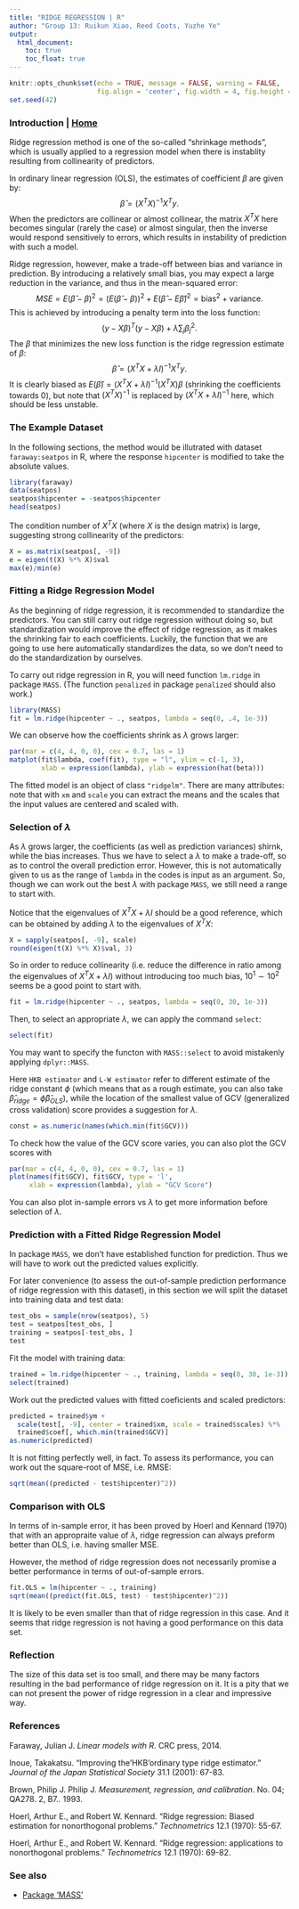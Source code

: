 ---
title: "RIDGE REGRESSION | R"
author: "Group 13: Ruikun Xiao, Reed Coots, Yuzhe Ye"
output:
  html_document:
    toc: true
    toc_float: true
---

```{r setup, include=FALSE}
knitr::opts_chunk$set(echo = TRUE, message = FALSE, warning = FALSE,
                      fig.align = 'center', fig.width = 4, fig.height = 3)
set.seed(42)
```

### Introduction | <a href="home.html">Home</a>

Ridge regression method is one of the so-called "shrinkage methods", which is usually applied to a regression model when there is instablity resulting from collinearity of predictors.

In ordinary linear regression (OLS), the estimates of coefficient $\beta$ are given by:
$$\hat\beta=(X^TX)^{-1}X^Ty.$$
When the predictors are collinear or almost collinear, the matrix $X^TX$ here becomes singular (rarely the case) or almost singular, then the inverse would respond sensitively to errors, which results in instability of prediction with such a model.

Ridge regression, however, make a trade-off between bias and variance in prediction. By introducing a relatively small bias, you may expect a large reduction in the variance, and thus in the mean-squared error:
$$MSE=E(\hat\beta-\beta)^2=(E(\hat\beta-\beta))^2+E(\hat\beta-E\hat\beta)^2=\mathrm{bias^2+variance}.$$
This is achieved by introducing a penalty term into the loss function:
$$(y-X\beta)^T(y-X\beta)+\lambda\sum_j\beta_j^2.$$
The $\beta$ that minimizes the new loss function is the ridge regression estimate of $\beta$:
$$\hat\beta=(X^TX+\lambda I)^{-1}X^Ty.$$
It is clearly biased as $E(\hat\beta)=(X^TX+\lambda I)^{-1}(X^TX)\beta$ (shrinking the coefficients towards $0$), but note that $(X^TX)^{-1}$ is replaced by $(X^TX+\lambda I)^{-1}$ here, which should be less unstable.

### The Example Dataset

In the following sections, the method would be illutrated with dataset ``faraway:seatpos`` in R, where the response ``hipcenter`` is modified to take the absolute values.

```{r}
library(faraway)
data(seatpos)
seatpos$hipcenter = -seatpos$hipcenter
head(seatpos)
```

The condition number of $X^TX$ (where $X$ is the design matrix) is large, suggesting strong collinearity of the predictors:

```{r}
X = as.matrix(seatpos[, -9])
e = eigen(t(X) %*% X)$val
max(e)/min(e)
```

### Fitting a Ridge Regression Model

As the beginning of ridge regression, it is recommended to standardize the predictors. You can still carry out ridge regression without doing so, but standardization would improve the effect of ridge regression, as it makes the shrinking fair to each coefficients. Luckily, the function that we are going to use here automatically standardizes the data, so we don't need to do the standardization by ourselves.

To carry out ridge regression in R, you will need function ``lm.ridge`` in package ``MASS``. (The function ```penalized``` in package ```penalized``` should also work.)

```{r}
library(MASS)
fit = lm.ridge(hipcenter ~ ., seatpos, lambda = seq(0, .4, 1e-3))
```

We can observe how the coefficients shrink as $\lambda$ grows larger:

```{r}
par(mar = c(4, 4, 0, 0), cex = 0.7, las = 1)
matplot(fit$lambda, coef(fit), type = "l", ylim = c(-1, 3),
        xlab = expression(lambda), ylab = expression(hat(beta)))
```

The fitted model is an object of class ```"ridgelm"```. There are many attributes: note that with ```xm``` and ```scale``` you can extract the means and the scales that the input values are centered and scaled with.

### Selection of $\lambda$

As $\lambda$ grows larger, the coefficients (as well as prediction variances) shirnk, while the bias increases. Thus we have to select a $\lambda$ to make a trade-off, so as to control the overall prediction error. However, this is not automatically given to us as the range of ```lambda``` in the codes is input as an argument. So, though we can work out the best $\lambda$ with package ```MASS```, we still need a range to start with.

Notice that the eigenvalues of $X^TX+\lambda I$ should be a good reference, which can be obtained by adding $\lambda$ to the eigenvalues of $X^TX$:

```{r}
X = sapply(seatpos[, -9], scale)
round(eigen(t(X) %*% X)$val, 3)
```

So in order to reduce collinearity (i.e. reduce the difference in ratio among the eigenvalues of $X^TX+\lambda I$) without introducing too much bias, $10^1\sim10^2$ seems be a good point to start with.

```{r}
fit = lm.ridge(hipcenter ~ ., seatpos, lambda = seq(0, 30, 1e-3))
```

Then, to select an appropriate $\lambda$, we can apply the command ```select```:

```{r}
select(fit)
```

You may want to specify the functon with ```MASS::select``` to avoid mistakenly applying ```dplyr::MASS```.

Here ```HKB estimator``` and ```L-W estimator``` refer to different estimate of the ridge constant $\phi$ (which means that as a rough estimate, you can also take $\hat\beta_{ridge}=\hat\phi\hat\beta_{OLS}$), while the location of the smallest value of GCV (generalized cross validation) score provides a suggestion for $\lambda$.

```{r}
const = as.numeric(names(which.min(fit$GCV)))
```

To check how the value of the GCV score varies, you can also plot the GCV scores with
```{r}
par(mar = c(4, 4, 0, 0), cex = 0.7, las = 1)
plot(names(fit$GCV), fit$GCV, type = 'l',
     xlab = expression(lambda), ylab = "GCV Score")
```

You can also plot in-sample errors vs $\lambda$ to get more information before selection of $\lambda$.

### Prediction with a Fitted Ridge Regression Model

In package ```MASS```, we don't have established function for prediction. Thus we will have to work out the predicted values explicitly.

For later convenience (to assess the out-of-sample prediction performance of ridge regression with this dataset), in this section we will split the dataset into training data and test data:

```{r}
test_obs = sample(nrow(seatpos), 5)
test = seatpos[test_obs, ]
training = seatpos[-test_obs, ]
test
```

Fit the model with training data:

```{r}
trained = lm.ridge(hipcenter ~ ., training, lambda = seq(0, 30, 1e-3))
select(trained)
```

Work out the predicted values with fitted coeficients and scaled predictors:

```{r}
predicted = trained$ym +
  scale(test[, -9], center = trained$xm, scale = trained$scales) %*%
  trained$coef[, which.min(trained$GCV)]
as.numeric(predicted)
```

It is not fitting perfectly well, in fact. To assess its performance, you can work out the square-root of MSE, i.e. RMSE:

```{r}
sqrt(mean((predicted - test$hipcenter)^2))
```

### Comparison with OLS

In terms of in-sample error, it has been proved by Hoerl and Kennard (1970) that with an appropraite value of $\lambda$, ridge regression can always preform better than OLS, i.e. having smaller MSE.

However, the method of ridge regression does not necessarily promise a better performance in terms of out-of-sample errors.

```{r}
fit.OLS = lm(hipcenter ~ ., training)
sqrt(mean((predict(fit.OLS, test) - test$hipcenter)^2))
```

It is likely to be even smaller than that of ridge regression in this case. And it seems that ridge regression is not having a good performance on this data set.

### Reflection

The size of this data set is too small, and there may be many factors resulting in the bad performance of ridge regression on it. It is a pity that we can not present the power of ridge regression in a clear and impressive way.

### References

Faraway, Julian J. *Linear models with R*. CRC press, 2014.

Inoue, Takakatsu. "Improving the'HKB'ordinary type ridge estimator." *Journal of the Japan Statistical Society* 31.1 (2001): 67-83.

Brown, Philip J. Philip J. *Measurement, regression, and calibration*. No. 04; QA278. 2, B7.. 1993.

Hoerl, Arthur E., and Robert W. Kennard. "Ridge regression: Biased estimation for nonorthogonal problems." *Technometrics* 12.1 (1970): 55-67.

Hoerl, Arthur E., and Robert W. Kennard. "Ridge regression: applications to nonorthogonal problems." *Technometrics* 12.1 (1970): 69-82.

### See also

* [Package 'MASS'](https://cran.r-project.org/web/packages/MASS/MASS.pdf)